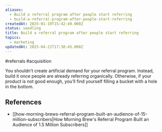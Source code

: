 ```yaml
---
aliases:
  - Build a referral program after people start referring
  - build-a-referral-program-after-people-start-referring
createdAt: 2025-01-19T15:42:49.000Z
status: seedling
title: Build a referral program after people start referring
topics:
  - marketing
updatedAt: 2025-04-21T17:30:45.000Z
---
```

#referrals #acquisition

You shouldn’t create artificial demand for your referral program. Instead, build it once people are already referring organically. Otherwise, if your product is not good enough, you’ll find yourself filling a bucket with a hole in the bottom.

## References

- [[how-morning-brews-referral-program-built-an-audience-of-15-million-subscribers|How Morning Brew's Referral Program Built an Audience of 1.5 Million Subscribers]]
